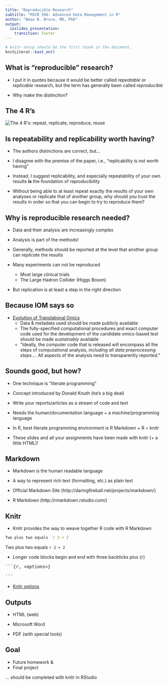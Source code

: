 ```yaml
---
title: "Reproducible Research"
subtitle: "MSCR 596: Advanced Data Management in R"
author: "Beau B. Bruce, MD, PhD"
output: 
  ioslides_presentation:
    transition: faster
---
```


````r
# knitr-setup should be the first chunk in the document.
knitLiteral::kast_on()
````


## What is "reproducible" research?

+ I put it in quotes because it would be better called *repeatable* or *replicable* research, but the term has generally been called
*reproducible*

+ Why make the distinction?

## The 4 R's

<img src="http://image.slidesharecdn.com/ismb2013keynotecleangoble-130726152010-phpapp01/95/ismbeccb-2013-keynote-goble-results-may-vary-what-is-reproducible-why-do-open-science-and-who-gets-the-credit-17-638.jpg" alt="The 4 R's: repeat, replicate, reproduce, reuse">

## Is repeatability and replicability worth having?

+ The authors distinctions are correct, but...

+ I disagree with the premise of the paper, i.e., "replicability is not worth having"

+ Instead, I suggest replicability, and especially repeatability of your own results **is** the foundation of reproducibility

+ Without being able to at least repeat exactly the results of your own analyses or replicate that of another group, why should you trust 
the results in order so that you can begin to try to reproduce them?

## Why is reproducible research needed?

+ Data and their analysis are increasingly complex

+ Analysis is part of the methods!  

+ Generally, methods should be reported at the level that another group can *replicate* the results

+ Many experiments can not be reproduced
    + Most large clinical trials
    + The Large Hadron Collider (Higgs Boson)
    
+ But replication is at least a step in the right direction
    
## Because IOM says so

+ [Evolution of Translational Omics](http://iom.nationalacademies.org/Reports/2012/Evolution-of-Translational-Omics.aspx)
    + Data & metadata used should be made publicly available
    + The fully-specified computational procedures and exact computer code used for the development of the candidate omics-based test should be
      made *sustainably* available
    + "Ideally, the computer code that is released will encompass all the steps of computational analysis, *including all data preprocessing steps*....
       All aspects of the analysis need to transparently reported."
       
## Sounds good, but how?

+ One technique is "literate programming"

+ Concept introduced by Donald Knuth (he's a big deal)

+ Write your reports/articles as a stream of code and text

+ Needs the human/documentation language + a machine/programming language

+ In R, best literate programming environment is R Markdown + R = knitr

+ These slides and all your assignments have been made with knitr (+ a little HTML)!

## Markdown

+ Markdown is the human readable language

+ A way to represent rich text (formatting, etc.) as plain text

+ Official Markdown Site (http://daringfireball.net/projects/markdown/)

+ R Markdown (http://rmarkdown.rstudio.com/)

## Knitr

+ Knitr provides the way to weave together R code with R Markdown

```r
Two plus two equals `r 2 + 2`
```

Two plus two equals `r 2 + 2`

+ Longer code blocks begin and end with three backticks plus {r}

<pre class="prettyprint lang-r">
<span class="str">```{r, &lt;options&gt;}</span>

<span class="str">```</span>
</pre>

+ [Knitr options](http://yihui.name/knitr/options/)

## Outputs

+ HTML (web)

+ Microsoft Word

+ PDF (with special tools)

## Goal

+ Future homework &
+ Final project

... should be completed with knitr in RStudio
